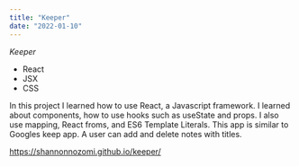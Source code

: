```yaml
---
title: "Keeper"
date: "2022-01-10"
---
```

 *Keeper*

* React
* JSX
* CSS

In this project I learned how to use React, a Javascript framework. I learned about components, 
how to use hooks such as useState and props. I also use mapping, React froms, and ES6 Template Literals. 
This app is similar to Googles keep app. A user can add and delete notes with titles. 

https://shannonnozomi.github.io/keeper/